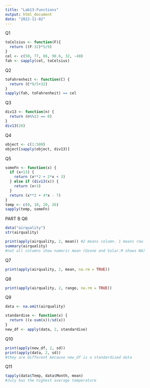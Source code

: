 ```yaml
---
title: "Lab13-Functions"
output: html_document
date: "2022-11-02"
---
```


Q1
```r
toCelsius <- function(F){
  return ((F-32)*5/9)
}
cel <- c(50, 77, 86, 98.6, 32, -40)
fah <- sapply(cel, toCelsius)
```

Q2
```r
toFahrenheit <- function(C) {
  return (C*9/5+32)
}
sapply(fah, toFahrenheit) == cel
```
Q3
```r
div13 <- function(n) {
  return (n%%13 == 0)
}
div13(26)
```

Q4
```r
object <- c(1:500)
object[sapply(object, div13)]
```

Q5
```r
someFn <- function(x) {
  if (x<13) {
    return (x**2 + 2*x + 3)
  } else if (div13(x)) {
    return (x+3)
  }
  return (x**2 + 4*x - 7)
}
temp <- c(0, 10, 20, 26)
sapply(temp, someFn)
```

PART B
Q6
```r
data("airquality")
str(airquality)

print(apply(airquality, 2, mean)) #2 means column. 1 means row
summary(airquality)
#not all columns show numeric mean (Ozone and Solar.R shows NA)
```
Q7
```r
print(apply(airquality, 2, mean, na.rm = TRUE))
```

Q8
```r
print(apply(airquality, 2, range, na.rm = TRUE))
```

Q9
```r
data <- na.omit(airquality)

standardise <- function(x) {
  return ((x-sum(x))/sd(x))
}
new_df <- apply(data, 2, standardise)
```

Q10
```r
print(apply(new_df, 2, sd))
print(apply(data, 2, sd))
#they are different because new_df is a standardised data
```

Q11
```r
tapply(data$Temp, data$Month, mean)
#July has the highest average temperature
```